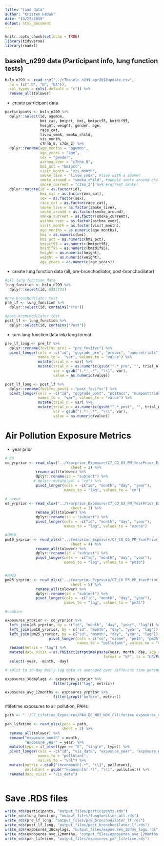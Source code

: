 ```yaml
---
title: "load data"
author: "Kristen Fedak"
date: "10/23/2019"
output: html_document
---
```


```r
knitr::opts_chunk$set(echo = TRUE)
library(tidyverse)
library(readxl)
```

## baseln_n299 data (Participant info, lung function tests)

```r
bsln_n299 <- read_csv("../c7baseln_n299_apr2018update.csv",
  na = (c(".N", "N", "NA")),
  col_types = cols(.default = "c")) %>%
  rename_all(tolower)
```

* create participant data

```r
participants <- bsln_n299 %>%
  dplyr::select(id, agemon,
                bmi_cat, bmipct, bmi, bmipct95, bmidif95,
                height, weight, gender, age,
                race_cat,
                livew_smok, smokw_child,
                vis_month,
                c7hhb_8, c7sm_2) %>%
  dplyr::rename(age_months = "agemon",
                age_years = "age",
                sex = "gender",
                asthma_ever = "c7hhb_8",
                bmi_pct = "bmipct",
                visit_month = "vis_month",
                smoke_live = "livew_smok", #live with a smoker
                smoke_around = "smokw_child", #people smoke around child in home or car
                smoke_current = "c7sm_2") %>% #current smoker 
  dplyr::mutate(id = as.factor(id),
                bmi_cat = as.factor(bmi_cat),
                sex = as.factor(sex),
                race_cat = as.factor(race_cat),
                smoke_live = as.factor(smoke_live),
                smoke_around = as.factor(smoke_around),
                smoke_current = as.factor(smoke_current),
                asthma_ever = as.factor(asthma_ever),
                visit_month = as.factor(visit_month), 
                age_months = as.numeric(age_months),
                bmi = as.numeric(bmi),
                bmi_pct = as.numeric(bmi_pct),
                bmipct95 = as.numeric(bmipct95),
                bmidif95 = as.numeric(bmidif95),
                height = as.numeric(height),
                weight = as.numeric(weight),
                age_years = as.numeric(age_years))
```

* create lung function data (all, pre-bronchodilator, post-bronchodilator)

```r
#all lung function data
lung_function <- bsln_n299 %>%
  dplyr::select(id, 623:734)

#pre-bronchodilator test
pre_lf <- lung_function %>%
  dplyr::select(id, contains("Pre"))

#post-bronchodilator test
post_lf <- lung_function %>%
  dplyr::select(id, contains("Post"))
```

* turn lung function data into long format

```r
pre_lf_long <- pre_lf %>%
  dplyr::rename(fev1fvc_pre1 = "pre_fev1fvc") %>%
  pivot_longer(cols = -c("id", "qcgrade_pre", "preacc", "numpretrials"),
               names_to =  "var", values_to = "value") %>%
               mutate(trial_n = var) %>%
               mutate(trial_n = as.numeric(gsub("^.*_pre", "", trial_n)),
                      var = gsub("(.*)_.*", "\\1", var),
                      value = as.numeric(value))

post_lf_long <- post_lf %>%
  dplyr::rename(fev1fvc_post1 = "post_fev1fvc") %>%
  pivot_longer(cols = -c("id", "qcgrade_post", "postacc", "numposttrials"),
               names_to =  "var", values_to = "value") %>%
               mutate(trial_n = var) %>%
               mutate(trial_n = as.numeric(gsub("^.*_post", "", trial_n)),
                      var = gsub("(.*)_.*", "\\1", var),
                      value = as.numeric(value))
```

# Air Pollution Exposure Metrics

* year prior

```r
# CO
co_yrprior <- read_xlsx("../Yearprior_Exposure/C7_CO_O3_PM_YearPrior_Exposures_2014-2017_17Apr2018_forReleasev2.xlsx",
                              sheet = 2) %>%
              rename_all(tolower) %>%
              dplyr::rename(id = "subject") %>%
             # dplyr::mutate(pol = "co") %>%
              pivot_longer(cols = -c("id", "month", "day", "year"),
                           names_to = "lag", values_to = "co")

# ozone
o3_yrprior <- read_xlsx("../Yearprior_Exposure/C7_CO_O3_PM_YearPrior_Exposures_2014-2017_17Apr2018_forReleasev2.xlsx",
                              sheet = 3) %>%
              rename_all(tolower) %>%
              dplyr::rename(id = "subject") %>%
              pivot_longer(cols = -c("id", "month", "day", "year"),
                           names_to = "lag", values_to = "ozone")

#PM10
pm10_yrprior <- read_xlsx("../Yearprior_Exposure/C7_CO_O3_PM_YearPrior_Exposures_2014-2017_17Apr2018_forReleasev2.xlsx",
                              sheet = 4) %>%
              rename_all(tolower) %>%
              dplyr::rename(id = "subject") %>%
              pivot_longer(cols = -c("id", "month", "day", "year"),
                           names_to = "lag", values_to = "pm10")


#PM25
pm25_yrprior <- read_xlsx("../Yearprior_Exposure/C7_CO_O3_PM_YearPrior_Exposures_2014-2017_17Apr2018_forReleasev2.xlsx",
                              sheet = 5) %>%
              rename_all(tolower) %>%
              dplyr::rename(id = "subject") %>%
              pivot_longer(cols = -c("id", "month", "day", "year"),
                           names_to = "lag", values_to = "pm25")

#combine

exposures_yrprior <- co_yrprior %>%
  left_join(o3_yrprior, by = c("id", "month", "day", "year", "lag")) %>%
  left_join(pm10_yrprior, by = c("id", "month", "day", "year", "lag")) %>%
  left_join(pm25_yrprior, by = c("id", "month", "day", "year", "lag")) %>%
                    pivot_longer(cols = c("co", "ozone", "pm10", "pm25"), 
                                 names_to = "pollutant", values_to = "val") %>%
  rename(metric = "lag") %>%
  mutate(date_visit = as.POSIXct(strptime(paste(year, month, day, sep = "-"),
                                             format = "%F", tz = "US/Pacific"))) %>%
  select(-year, -month, -day)

# split to 30-day daily lag data vs averaged over different time periods data

exposures_30daylags <- exposures_yrprior %>%
                      filter(grepl("lag", metric))

exposures_avg_12months <- exposures_yrprior %>%
                      filter(grepl("before", metric))
```

#lifetime exposures to air pollution, PAHs

```r
path <- "../C7_Lifetime_Exposures/PAH_EC_NO2_NOX_C7lifetime exposures_v1_noid.xlsx"

pah_lifetime <- read_xlsx(path = path,
                          sheet = 2) %>%
  rename_all(tolower) %>%
  rename("exposure_month" = month,
         "exposure_year" = year) %>%
  mutate(type = if_else(type == "0", "single", type)) %>%
  pivot_longer(cols = -c("id", "vis_date", "exposure_year", "exposure_month", "type"),
               names_to = "pollutant",
               values_to = "val") %>%
  mutate(metric = gsub("(meanmonth).*", "\\1", pollutant),
         pollutant = gsub("^meanmonth(.*)", "\\1", pollutant)) %>%
  rename(date_visit = "vis_date")
  
```



# Save .RDS files

```r
write_rds(participants, "output_files/participants.rds")
write_rds(lung_function, "output_files/lungfunction_all.rds")
write_rds(pre_lf_long, "output_files/pre_bronchodilator_lf.rds")
write_rds(post_lf_long, "output_files/post_bronchodilator_lf.rds")
write_rds(exposures_30daylags, "output_files/exposures_30day_lags.rds")
write_rds(exposures_avg_12months, "output_files/exposures_avg_12months.rds")
write_rds(pah_lifetime, "output_files/exposures_pah_lifetime.rds")

```


